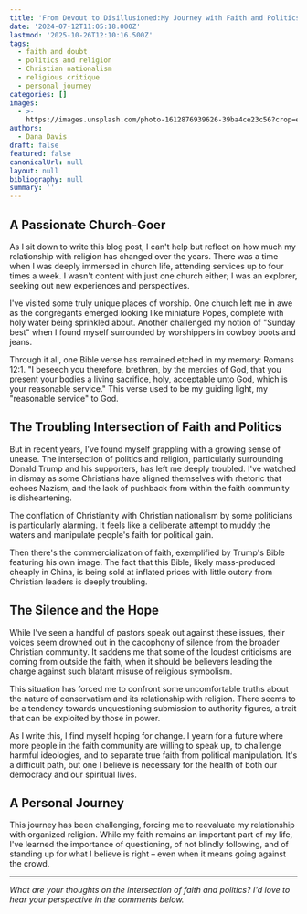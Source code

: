 ```yaml
---
title: 'From Devout to Disillusioned:My Journey with Faith and Politics'
date: '2024-07-12T11:05:18.000Z'
lastmod: '2025-10-26T12:10:16.500Z'
tags:
  - faith and doubt
  - politics and religion
  - Christian nationalism
  - religious critique
  - personal journey
categories: []
images:
  - >-
    https://images.unsplash.com/photo-1612876939626-39ba4ce23c56?crop=entropy&cs=tinysrgb&fit=max&fm=jpg&ixid=M3wxMTc3M3wwfDF8c2VhcmNofDE1fHxwcmF5aW5nJTIwc3RhdHVlfGVufDB8fHx8MTcyMDc4MjI0N3ww&ixlib=rb-4.0.3&q=80&w=2000
authors:
  - Dana Davis
draft: false
featured: false
canonicalUrl: null
layout: null
bibliography: null
summary: ''
---
```

## A Passionate Church-Goer

As I sit down to write this blog post, I can't help but reflect on how much my relationship with religion has changed over the years. There was a time when I was deeply immersed in church life, attending services up to four times a week. I wasn't content with just one church either; I was an explorer, seeking out new experiences and perspectives.

I've visited some truly unique places of worship. One church left me in awe as the congregants emerged looking like miniature Popes, complete with holy water being sprinkled about. Another challenged my notion of "Sunday best" when I found myself surrounded by worshippers in cowboy boots and jeans.

Through it all, one Bible verse has remained etched in my memory: Romans 12:1. "I beseech you therefore, brethren, by the mercies of God, that you present your bodies a living sacrifice, holy, acceptable unto God, which is your reasonable service." This verse used to be my guiding light, my "reasonable service" to God.

## The Troubling Intersection of Faith and Politics

But in recent years, I've found myself grappling with a growing sense of unease. The intersection of politics and religion, particularly surrounding Donald Trump and his supporters, has left me deeply troubled. I've watched in dismay as some Christians have aligned themselves with rhetoric that echoes Nazism, and the lack of pushback from within the faith community is disheartening.

The conflation of Christianity with Christian nationalism by some politicians is particularly alarming. It feels like a deliberate attempt to muddy the waters and manipulate people's faith for political gain.

Then there's the commercialization of faith, exemplified by Trump's Bible featuring his own image. The fact that this Bible, likely mass-produced cheaply in China, is being sold at inflated prices with little outcry from Christian leaders is deeply troubling.

## The Silence and the Hope

While I've seen a handful of pastors speak out against these issues, their voices seem drowned out in the cacophony of silence from the broader Christian community. It saddens me that some of the loudest criticisms are coming from outside the faith, when it should be believers leading the charge against such blatant misuse of religious symbolism.

This situation has forced me to confront some uncomfortable truths about the nature of conservatism and its relationship with religion. There seems to be a tendency towards unquestioning submission to authority figures, a trait that can be exploited by those in power.

As I write this, I find myself hoping for change. I yearn for a future where more people in the faith community are willing to speak up, to challenge harmful ideologies, and to separate true faith from political manipulation. It's a difficult path, but one I believe is necessary for the health of both our democracy and our spiritual lives.

## A Personal Journey

This journey has been challenging, forcing me to reevaluate my relationship with organized religion. While my faith remains an important part of my life, I've learned the importance of questioning, of not blindly following, and of standing up for what I believe is right – even when it means going against the crowd.

---

_What are your thoughts on the intersection of faith and politics? I'd love to hear your perspective in the comments below._
